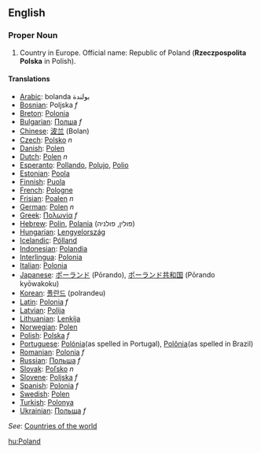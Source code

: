 ==English==

===Proper Noun===

# Country in Europe. Official name: Republic of Poland ('''Rzeczpospolita Polska''' in Polish).

====Translations====
*[[Arabic]]: bolanda بولندة
*[[Bosnian]]: Poljska ''f''
*[[Breton]]: [[Polonia]]
*[[Bulgarian]]: [[Полша]] ''f''
*[[Chinese]]: [[波兰]] (Bolan)
*[[Czech]]: [[Polsko]] ''n''
*[[Danish]]: [[Polen]]
*[[Dutch]]: [[Polen]] ''n''
*[[Esperanto]]: [[Pollando]], [[Polujo]], [[Polio]]
*[[Estonian]]: [[Poola]]
*[[Finnish]]: [[Puola]]
*[[French]]: [[Pologne]]
*[[Frisian]]: [[Poalen]] ''n''
*[[German]]: [[Polen]] ''n''
*[[Greek]]: [[Πολωνία]] ''f''
*[[Hebrew]]: [[Polin]], [[Polania]] (פולין, פולניה)
*[[Hungarian]]: [[Lengyelország]]
*[[Icelandic]]: [[Pólland]]
*[[Indonesian]]: [[Polandia]]
*[[Interlingua]]: [[Polonia]]
*[[Italian]]: [[Polonia]]
*[[Japanese]]: [[ポーランド]] (Pōrando), [[ポーランド共和国]] (Pōrando kyōwakoku)
*[[Korean]]: [[폴란드]] (polrandeu)
*[[Latin]]: [[Polonia]] ''f''
*[[Latvian]]: [[Polija]]
*[[Lithuanian]]: [[Lenkija]]
*[[Norwegian]]: [[Polen]]
*[[Polish]]: [[Polska]] ''f''
*[[Portuguese]]: [[Polónia]](as spelled in Portugal), [[Polônia]](as spelled in Brazil)
*[[Romanian]]: [[Polonia]] ''f''
*[[Russian]]: [[Польша]] ''f''
*[[Slovak]]: [[Poľsko]] ''n''
*[[Slovene]]: [[Poljska]] ''f''
*[[Spanish]]: [[Polonia]] ''f''
*[[Swedish]]: [[Polen]]
*[[Turkish]]: [[Polonya]]
*[[Ukrainian]]: [[Польща]] ''f''

''See'': [[Countries of the world]]

[[hu:Poland]]
